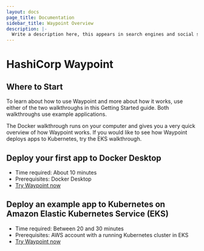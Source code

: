 ```yaml
---
layout: docs
page_title: Documentation
sidebar_title: Waypoint Overview
description: |-
  Write a description here, this appears in search engines and social shares
---
```


# HashiCorp Waypoint

## Where to Start

To learn about how to use Waypoint and more about how it works, use either of the two walkthroughs in this Getting Started guide. Both walkthroughs use example applications.

The Docker walkthrough runs on your computer and gives you a very quick overview of how Waypoint works. If you would like to see how Waypoint deploys apps to Kubernetes, try the EKS walkthrough.

## Deploy your first app to Docker Desktop

- Time required: About 10 minutes
- Prerequisites: Docker Desktop
- [Try Waypoint now](/docs/getting-started/docker-example-app)

## Deploy an example app to Kubernetes on Amazon Elastic Kubernetes Service (EKS)

- Time required: Between 20 and 30 minutes
- Prerequisites: AWS account with a running Kubernetes cluster in EKS
- [Try Waypoint now](docs/getting-started/k8s-example-app)
